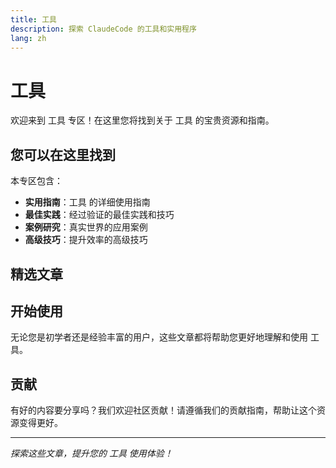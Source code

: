 ```yaml
---
title: 工具
description: 探索 ClaudeCode 的工具和实用程序
lang: zh
---
```


# 工具

欢迎来到 工具 专区！在这里您将找到关于 工具 的宝贵资源和指南。

## 您可以在这里找到

本专区包含：

- **实用指南**：工具 的详细使用指南
- **最佳实践**：经过验证的最佳实践和技巧
- **案例研究**：真实世界的应用案例
- **高级技巧**：提升效率的高级技巧

## 精选文章

<Cards>
  <Card 
    title="Claude Code Router" 
    description="强大的 Claude Code 路由工具，支持多模型智能路由和成本优化"
    href="/docs/zh/tools/claude-code-router" 
  />
  <Card 
    title="Context Engineering 模板：让 AI 编码助手真正落地的系统方法" 
    description="基于 coleam00/context-engineering-intro 的上下文工程模板与实践，涵盖 INITIAL/PRP 工作流、示例库与最佳实践"
    href="/docs/zh/tools/context-engineering" 
  />
  <Card 
    title="Claude Code Hook: 防止敷衍回复" 
    description="一个用于防止 Claude Code 使用敷衍性回复的钩子脚本，通过检测'你是对的'等表达来提升对话质量"
    href="/docs/zh/tools/you-are-not-right-hook" 
  />
  <Card 
    title="Claude Code Templates: 配置和监控 Claude Code 的 CLI 工具" 
    description="一个全面的 CLI 工具，用于配置和监控 Claude Code，具有框架特定命令、实时分析仪表板和独立组件安装功能。"
    href="/docs/zh/tools/claude-code-templates" 
  />
  <Card 
    title="CUI: Claude Code Web UI" 
    description="一个现代化的 Claude Code 代理 Web UI，允许您在任何浏览器中访问 Claude Code，支持并行后台代理和任务管理。"
    href="/docs/zh/tools/cui-web-ui" 
  />
  <Card 
    title="Happy：Claude Code 的移动端和网页客户端" 
    description="一个全面的移动端和网页客户端，为您的手机带来具备端到端加密、语音控制和多会话支持的 Claude Code。让您在任何地方都能使用 Claude Code，无需改变工作流程。"
    href="/docs/zh/tools/happy-mobile-claude-code-client" 
  />
</Cards>

## 开始使用

无论您是初学者还是经验丰富的用户，这些文章都将帮助您更好地理解和使用 工具。

## 贡献

有好的内容要分享吗？我们欢迎社区贡献！请遵循我们的贡献指南，帮助让这个资源变得更好。

---

*探索这些文章，提升您的 工具 使用体验！*
